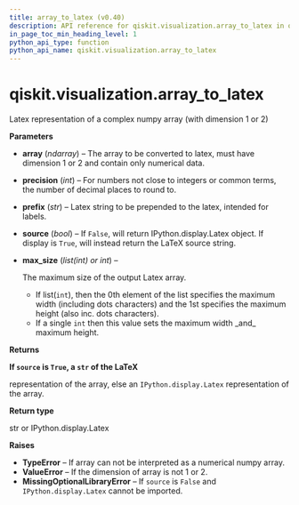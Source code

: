 ```yaml
---
title: array_to_latex (v0.40)
description: API reference for qiskit.visualization.array_to_latex in qiskit v0.40
in_page_toc_min_heading_level: 1
python_api_type: function
python_api_name: qiskit.visualization.array_to_latex
---
```


<span id="qiskit-visualization-array-to-latex" />

# qiskit.visualization.array\_to\_latex

<Function id="qiskit.visualization.array_to_latex" isDedicatedPage={true} github="https://github.com/qiskit/qiskit/tree/stable/0.23/qiskit/visualization/array.py" signature="array_to_latex(array, precision=10, prefix='', source=False, max_size=8)">
  Latex representation of a complex numpy array (with dimension 1 or 2)

  **Parameters**

  *   **array** (*ndarray*) – The array to be converted to latex, must have dimension 1 or 2 and contain only numerical data.

  *   **precision** (*int*) – For numbers not close to integers or common terms, the number of decimal places to round to.

  *   **prefix** (*str*) – Latex string to be prepended to the latex, intended for labels.

  *   **source** (*bool*) – If `False`, will return IPython.display.Latex object. If display is `True`, will instead return the LaTeX source string.

  *   **max\_size** (*list(int) or int*) –

      The maximum size of the output Latex array.

      *   If list(`int`), then the 0th element of the list specifies the maximum width (including dots characters) and the 1st specifies the maximum height (also inc. dots characters).
      *   If a single `int` then this value sets the maximum width \_and\_ maximum height.

  **Returns**

  **If `source` is `True`, a `str` of the LaTeX**

  representation of the array, else an `IPython.display.Latex` representation of the array.

  **Return type**

  str or IPython.display.Latex

  **Raises**

  *   **TypeError** – If array can not be interpreted as a numerical numpy array.
  *   **ValueError** – If the dimension of array is not 1 or 2.
  *   **MissingOptionalLibraryError** – If `source` is `False` and `IPython.display.Latex` cannot be imported.
</Function>

